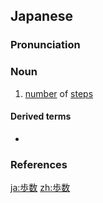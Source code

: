 ==Japanese==
{{ja-kanjitab|ほ|すう|yomi=o}}

===Pronunciation===
{{ja-pron|yomi=o|ほすう|acc=2|acc_ref=DJR,NHK}}

===Noun===
{{ja-noun|ほすう}}

# [[number]] of [[step|steps]]

====Derived terms====
* {{ja-r|歩数計|ほすうけい|[[pedometer]]}}

===References===
<references/>

[[ja:歩数]]
[[zh:歩数]]